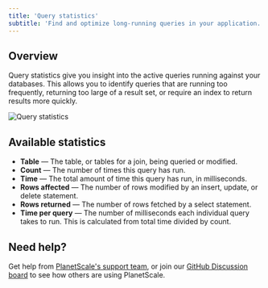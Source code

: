 ```yaml
---
title: 'Query statistics'
subtitle: 'Find and optimize long-running queries in your application.'
---
```


## Overview
Query statistics give you insight into the active queries running against your databases. This allows you to identify queries that are running too frequently, returning too large of a result set, or require an index to return results more quickly.

![Query statistics](/img/docs/query-statistics-overview.png)

## Available statistics

- **Table** — The table, or tables for a join, being queried or modified.
- **Count** — The number of times this query has run.
- **Time** — The total amount of time this query has run, in milliseconds.
- **Rows affected** — The number of rows modified by an insert, update, or delete statement.
- **Rows returned** — The number of rows fetched by a select statement.
- **Time per query** — The number of milliseconds each individual query takes to run. This is calculated from total time divided by count.

## Need help?

Get help from [PlanetScale's support team](https://www.planetscale.com/support), or join our [GitHub Discussion board](https://github.com/planetscale/beta/discussions) to see how others are using PlanetScale.
